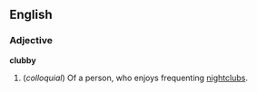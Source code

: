 ==English==
===Adjective===
'''clubby'''

#(''colloquial'') Of a person, who enjoys frequenting [[nightclub]]s.